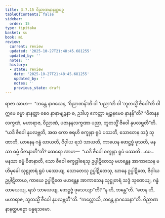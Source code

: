```yaml
---
title: 3.7.15 ဝိညာဏနာနတ္ထပဉှ
tableOfContents: false
sidebar:
  order: 15
type: tipitaka
basket: su
book: mi
review:
  current: review
  updated: '2025-10-27T21:48:45.681255'
  updated_by: ''
  notes: ''
  history:
  - state: review
    date: '2025-10-27T21:48:45.681255'
    updated_by: ''
    notes: ''
    previous_state: draft
---
```



<ReviewStatus review={frontmatter.review} showDetails={true} />

<HypothesisAnnotation frontmatter={frontmatter} />

<DynamicBreadcrumb />

<Division number="108" book="mi" e="ch" v="28">

<Paragraph number="504" book="mi">
ရာဇာ အာဟ—  “ဘန္တေ နာဂသေန, ‘ဝိညာဏန်’တိ ဝါ ‘ပညာ’တိ ဝါ ‘ဘူတသ္မိံ ဇီဝေါ’တိ ဝါ ဣမေ ဓမ္မာ နာနတ္ထာ စေဝ နာနာဗျဉ္ဇနာ စ, ဥဒါဟု ဧကတ္ထာ ဗျဉ္ဇနမေဝ နာနန်”တိ? “ဝိဇာနနလက္ခဏံ, မဟာရာဇ, ဝိညာဏံ, ပဇာနနလက္ခဏာ ပညာ, ဘူတသ္မိံ ဇီဝေါ နုပလဗ္ဘတီ”တိ. “ယဒိ ဇီဝေါ နုပလဗ္ဘတိ, အထ ကော စရဟိ စက္ခုနာ ရူပံ ပဿတိ, သောတေန သဒ္ဒံ သုဏာတိ, ဃာနေန ဂန္ဓံ ဃာယတိ, ဇိဝှါယ ရသံ သာယတိ, ကာယေန ဖောဋ္ဌဗ္ဗံ ဖုသတိ, မနသာ ဓမ္မံ ဝိဇာနာတီ”တိ? ထေရော အာဟ—  “ယဒိ ဇီဝေါ စက္ခုနာ ရူပံ ပဿတိ …ပေ…  မနသာ ဓမ္မံ ဝိဇာနာတိ, သော ဇီဝေါ စက္ခုဒွါရေသု ဥပ္ပါဋိတေသု မဟန္တေန အာကာသေန ဗဟိမုခေါ သုဋ္ဌုတရံ ရူပံ ပဿေယျ, သောတေသု ဥပ္ပါဋိတေသု, ဃာနေ ဥပ္ပါဋိတေ, ဇိဝှါယ ဥပ္ပါဋိတာယ, ကာယေ ဥပ္ပါဋိတေ မဟန္တေန အာကာသေန သုဋ္ဌုတရံ သဒ္ဒံ သုဏေယျ, ဂန္ဓံ ဃာယေယျ, ရသံ သာယေယျ, ဖောဋ္ဌဗ္ဗံ ဖုသေယျာ”တိ? “န ဟိ, ဘန္တေ”တိ. “တေန ဟိ, မဟာရာဇ, ဘူတသ္မိံ ဇီဝေါ နုပလဗ္ဘတီ”တိ.
</Paragraph>

<Paragraph number="505" book="mi">
“ကလ္လောသိ, ဘန္တေ နာဂသေနာ”တိ.

</Paragraph>
</Division>

<Paragraph number="506" type="center" book="mi">
ဝိညာဏနာနတ္ထပဉှော ပန္နရသမော.
</Paragraph>